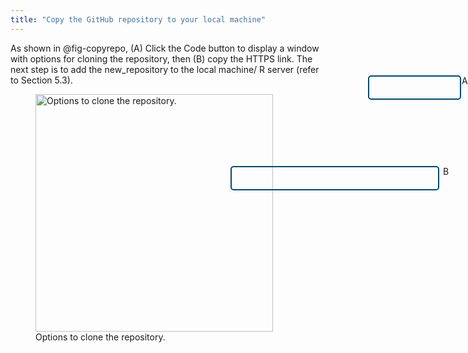 ```yaml
---
title: "Copy the GitHub repository to your local machine"
---
```



As shown in @fig-copyrepo, (A) Click the Code button to display a window with options for cloning the repository, then (B) copy the HTTPS link. The next step is to add the new_repository to the local machine/ R server (refer to Section 5.3).

![Options to clone the repository.](images/copyrepo.png){#fig-copyrepo .absolute top=160px left=500px width="380"}

:::{style="position: absolute; left: 950px; top: 175px; height: 35px; width: 35px; border:0px solid #004aad; padding: 0px; padding-left: 0px; box-shadow: 0px 0px 0px 0px #85929e; border-radius: 5px;"}
<div class="numberCircle">A</div>
:::

:::{style="position: absolute; left: 800px; top: 175px; height: 35px; width: 145px; border:2px solid #004a6f; padding: 0px; padding-left: 0px; box-shadow: 0px 0px 0px 0px #85929e; border-radius: 5px;"}
:::



:::{style="position: absolute; left: 920px; top: 320px; height: 35px; width: 35px; border:0px solid #004aad; padding: 0px; padding-left: 0px; box-shadow: 0px 0px 0px 0px #85929e; border-radius: 5px;"}
<div class="numberCircle">B</div>
:::


:::{style="position: absolute; left: 580px; top: 320px; height: 35px; width: 330px; border:2px solid #004a6f; padding: 0px; padding-left: 0px; box-shadow: 0px 0px 0px 0px #85929e; border-radius: 5px;"}
:::


